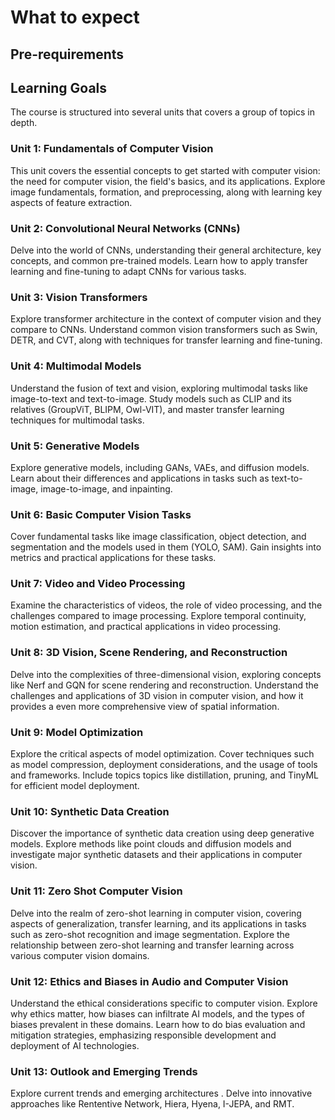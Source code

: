 # What to expect

## Pre-requirements

## Learning Goals

The course is structured into several units that covers a group of topics in depth.


### Unit 1: Fundamentals of Computer Vision
This unit covers the essential concepts to get started with computer vision: the need for computer vision, the field's basics, and its applications. Explore image fundamentals, formation, and preprocessing, along with learning key aspects of feature extraction.

### Unit 2: Convolutional Neural Networks (CNNs)
Delve into the world of CNNs, understanding their general architecture, key concepts, and common pre-trained models. Learn how to apply transfer learning and fine-tuning to adapt CNNs for various tasks.

### Unit 3: Vision Transformers
Explore transformer architecture in the context of computer vision and they compare to CNNs. Understand common vision transformers such as Swin, DETR, and CVT, along with techniques for transfer learning and fine-tuning.

### Unit 4: Multimodal Models
Understand the fusion of text and vision, exploring multimodal tasks like image-to-text and text-to-image. Study models such as CLIP and its relatives (GroupViT, BLIPM, Owl-VIT), and master transfer learning techniques for multimodal tasks.

### Unit 5: Generative Models
Explore generative models, including GANs, VAEs, and diffusion models. Learn about their differences and applications in tasks such as text-to-image, image-to-image, and inpainting.

### Unit 6: Basic Computer Vision Tasks
Cover fundamental tasks like image classification, object detection, and segmentation and the models used in them (YOLO, SAM). Gain insights into metrics and practical applications for these tasks.

### Unit 7: Video and Video Processing
Examine the characteristics of videos, the role of video processing, and the challenges compared to image processing. Explore temporal continuity, motion estimation, and practical applications in video processing.

### Unit 8: 3D Vision, Scene Rendering, and Reconstruction
Delve into the complexities of three-dimensional vision, exploring concepts like Nerf and GQN for scene rendering and reconstruction. Understand the challenges and applications of 3D vision in computer vision, and how it provides a even more comprehensive view of spatial information.

### Unit 9: Model Optimization
Explore the critical aspects of model optimization. Cover techniques such as model compression, deployment considerations, and the usage of tools and frameworks. Include topics topics like distillation, pruning, and TinyML for efficient model deployment.

### Unit 10: Synthetic Data Creation
Discover the importance of synthetic data creation using deep generative models. Explore methods like point clouds and diffusion models and investigate major synthetic datasets and their applications in computer vision.

### Unit 11: Zero Shot Computer Vision
Delve into the realm of zero-shot learning in computer vision, covering aspects of generalization, transfer learning, and its applications in tasks such as zero-shot recognition and image segmentation. Explore the relationship between zero-shot learning and transfer learning across various computer vision domains.

### Unit 12: Ethics and Biases in Audio and Computer Vision
Understand the ethical considerations specific to computer vision. Explore why ethics matter, how biases can infiltrate AI models, and the types of biases prevalent in these domains. Learn how to do bias evaluation and mitigation strategies, emphasizing responsible development and deployment of AI technologies.

### Unit 13: Outlook and Emerging Trends
Explore current trends and emerging architectures . Delve into innovative approaches like Rententive Network, Hiera, Hyena, I-JEPA, and RMT.